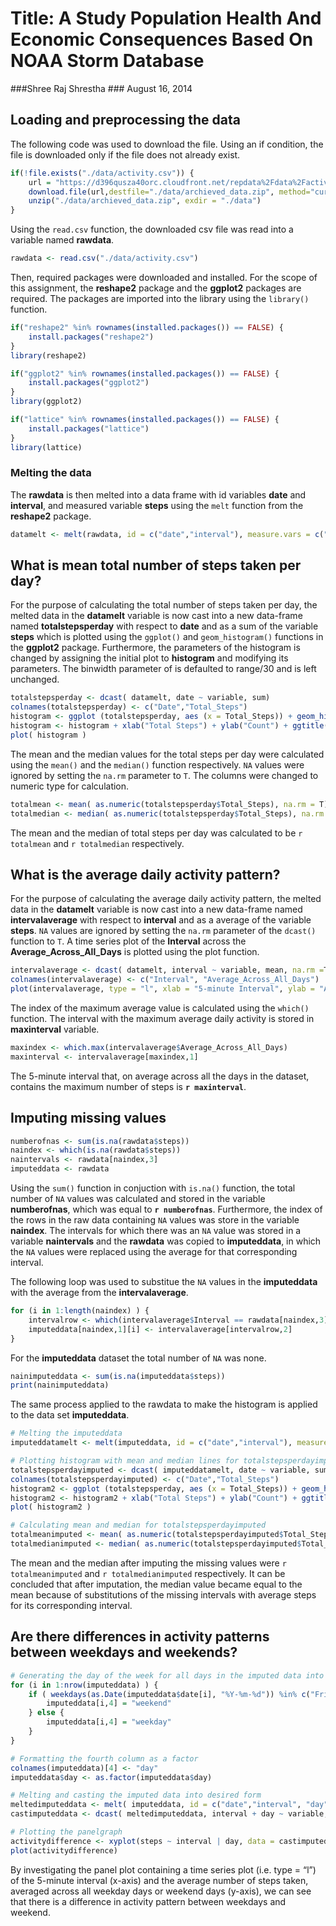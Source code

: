 # Title: A Study Population Health And Economic Consequences Based On  NOAA Storm Database
###Shree Raj Shrestha
### August 16, 2014


## Loading and preprocessing the data
The following code was used to download the file. Using an if condition, the file is downloaded only if the file does not already exist.

```r
if(!file.exists("./data/activity.csv")) {
    url = "https://d396qusza40orc.cloudfront.net/repdata%2Fdata%2Factivity.zip"
    download.file(url,destfile="./data/archieved_data.zip", method="curl")
    unzip("./data/archieved_data.zip", exdir = "./data")
}
```

Using the `read.csv` function, the downloaded csv file was read into a variable named **rawdata**.

```r
rawdata <- read.csv("./data/activity.csv")
```

Then, required packages were downloaded and installed. For the scope of this assignment, the **reshape2** package and the **ggplot2** packages are required. The packages are imported into the library using the `library()` function.

```r
if("reshape2" %in% rownames(installed.packages()) == FALSE) {
    install.packages("reshape2")
}
library(reshape2)

if("ggplot2" %in% rownames(installed.packages()) == FALSE) {
    install.packages("ggplot2")
}
library(ggplot2)

if("lattice" %in% rownames(installed.packages()) == FALSE) {
    install.packages("lattice")
}
library(lattice)
```

### Melting the data
The **rawdata** is then melted into a data frame with id variables **date** and **interval**, and measured variable **steps** using the `melt` function from the **reshape2** package.

```r
datamelt <- melt(rawdata, id = c("date","interval"), measure.vars = c("steps"))
```


## What is mean total number of steps taken per day?
For the purpose of calculating the total number of steps taken per day, the melted data in the **datamelt** variable is now cast into a new data-frame named **totalstepsperday** with respect to **date** and as a sum of the variable **steps** which is plotted using the `ggplot()` and `geom_histogram()` functions in the **ggplot2** package. Furthermore, the parameters of the histogram is changed by assigning the initial plot to **histogram** and modifying its parameters. The binwidth parameter of is defaulted to range/30 and is left unchanged.

```r
totalstepsperday <- dcast( datamelt, date ~ variable, sum)
colnames(totalstepsperday) <- c("Date","Total_Steps")
histogram <- ggplot (totalstepsperday, aes (x = Total_Steps)) + geom_histogram() 
histogram <- histogram + xlab("Total Steps") + ylab("Count") + ggtitle("Distribution of Total Steps Taken Per Day") 
plot( histogram )
```

The mean and the median values for the total steps per day were calculated using the `mean()` and the `median()` function respectively. `NA` values were ignored by setting the `na.rm` parameter to `T`. The columns were changed to numeric type for calculation.

```r
totalmean <- mean( as.numeric(totalstepsperday$Total_Steps), na.rm = T)
totalmedian <- median( as.numeric(totalstepsperday$Total_Steps), na.rm = T)
```

The mean and the median of total steps per day was calculated to be `r totalmean` and `r totalmedian` respectively.


## What is the average daily activity pattern?
For the purpose of calculating the average daily activity pattern, the melted data in the **datamelt** variable is now cast into a new data-frame named **intervalaverage** with respect to **interval** and as a average of the variable **steps**. `NA` values are ignored by setting the `na.rm` parameter of the `dcast()` function to `T`. A time series plot of the **Interval** across the **Average_Across_All_Days** is plotted using the plot function. 

```r
intervalaverage <- dcast( datamelt, interval ~ variable, mean, na.rm =T)
colnames(intervalaverage) <- c("Interval", "Average_Across_All_Days")
plot(intervalaverage, type = "l", xlab = "5-minute Interval", ylab = "Average Number of Steps", main = "Average Daily Activity Pattern")
```

The index of the maximum average value is calculated using the `which()` function. The interval with the maximum average daily activity is stored in **maxinterval** variable.

```r
maxindex <- which.max(intervalaverage$Average_Across_All_Days)
maxinterval <- intervalaverage[maxindex,1]
```

The 5-minute interval that, on average across all the days in the dataset, contains the maximum number of steps is **`r maxinterval`**.

## Imputing missing values

```r
numberofnas <- sum(is.na(rawdata$steps))
naindex <- which(is.na(rawdata$steps))
naintervals <- rawdata[naindex,3]
imputeddata <- rawdata
```

Using the `sum()` function in conjuction with `is.na()` function, the total number of `NA` values was calculated and stored in the variable **numberofnas**, which was equal to **`r numberofnas`**. Furthermore, the index of the rows in the raw data containing `NA` values was store in the variable **naindex**. The intervals for which there was an `NA` value was stored in a variable **naintervals** and the **rawdata** was copied to **imputeddata**, in which the `NA` values were replaced using the average for that corresponding interval.

The following loop was used to substitue the `NA` values in the **imputeddata** with the average from the **intervalaverage**.

```r
for (i in 1:length(naindex) ) {
    intervalrow <- which(intervalaverage$Interval == rawdata[naindex,3][i])
    imputeddata[naindex,1][i] <- intervalaverage[intervalrow,2]
}
```

For the **imputeddata** dataset the total number of `NA` was none.
```r
nainimputeddata <- sum(is.na(imputeddata$steps))
print(nainimputeddata)
```

The same process applied to the rawdata to make the histogram is applied to the data set **imputeddata**.

```r
# Melting the imputeddata
imputeddatamelt <- melt(imputeddata, id = c("date","interval"), measure.vars = c("steps"))

# Plotting histogram with mean and median lines for totalstepsperdayimputed
totalstepsperdayimputed <- dcast( imputeddatamelt, date ~ variable, sum)
colnames(totalstepsperdayimputed) <- c("Date","Total_Steps")
histogram2 <- ggplot (totalstepsperday, aes (x = Total_Steps)) + geom_histogram() 
histogram2 <- histogram2 + xlab("Total Steps") + ylab("Count") + ggtitle("Distribution of Total Steps Taken Per Day For Imputed Data") 
plot( histogram2 )

# Calculating mean and median for totalstepsperdayimputed
totalmeanimputed <- mean( as.numeric(totalstepsperdayimputed$Total_Steps), na.rm = T)
totalmedianimputed <- median( as.numeric(totalstepsperdayimputed$Total_Steps), na.rm = T)
```

The mean and the median after imputing the missing values were `r totalmeanimputed` and `r totalmedianimputed` respectively. It can be concluded that after imputation, the median value became equal to the mean because of substitutions of the missing intervals with average steps for its corresponding interval.

## Are there differences in activity patterns between weekdays and weekends?

```r
# Generating the day of the week for all days in the imputed data into a fourth column
for (i in 1:nrow(imputeddata) ) {
    if ( weekdays(as.Date(imputeddata$date[i], "%Y-%m-%d")) %in% c("Friday","Saturday", "Sunday") ) {
        imputeddata[i,4] = "weekend"
    } else {
        imputeddata[i,4] = "weekday"
    }
}

# Formatting the fourth column as a factor
colnames(imputeddata)[4] <- "day"
imputeddata$day <- as.factor(imputeddata$day)

# Melting and casting the imputed data into desired form
meltedimputeddata <- melt( imputeddata, id = c("date","interval", "day"), measure.vars = "steps" )
castimputeddata <- dcast( meltedimputeddata, interval + day ~ variable, mean )

# Plotting the panelgraph
activitydifference <- xyplot(steps ~ interval | day, data = castimputeddata, type = "l", layout = c(1,2) )
plot(activitydifference)
```

By investigating the panel plot containing a time series plot (i.e. type = "l") of the 5-minute interval (x-axis) and the average number of steps taken, averaged across all weekday days or weekend days (y-axis), we can see that there is a difference in activity pattern between weekdays and weekend.

